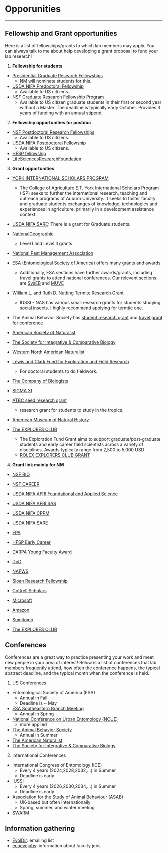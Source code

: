 # Opporunities

----------

## Fellowship and Grant opportunities

Here is a list of fellowships/grants to which lab members may apply. You can always talk to me about help developing a grant proposal to fund your lab research! 

1. **Fellowship for students**

* [Presidential Graduate Research Fellowships](https://graduate.auburn.edu/presidential-graduate-research-fellowships/)
  + NM will nominate students for this. 
* [USDA NIFA Predoctoral Fellowship](https://www.nifa.usda.gov/grants/funding-opportunities/agriculture-food-research-initiative-education-workforce-development)
  + Available to US citizens.
* [NSF Graduate Research Fellowship Program](https://www.nsfgrfp.org/)
  + Available to US citizen graduate students in their first or second year without a Master. The deadline is typically early October. Provides 3 years of funding with an annual stipend. 
  
  
2. **Fellowship opportunities for postdoc**

* [NSF Postdoctoral Research Fellowships](https://new.nsf.gov/funding/opportunities/postdoctoral-research-fellowships-biology-prfb)
  + Available to US citizens.
* [USDA NIFA Postdoctoral Fellowship](https://www.nifa.usda.gov/grants/funding-opportunities/agriculture-food-research-initiative-education-workforce-development)
  + Available to US citizens.
* [HFSP fellowship](https://www.hfsp.org/funding/hfsp-funding/postdoctoral-fellowships)
* [LifeSciencesResearchFoundation](https://lsrf.org/apply/)
  
  
3. **Grant opportunities**

* [YORK INTERNATIONAL SCHOLARS PROGRAM](https://agriculture.auburn.edu/outreach/global-programs/funding-support/)
  + The College of Agriculture E.T. York International Scholars Program (ISP) seeks to further the international research, teaching and outreach programs of Auburn University. It seeks to foster faculty and graduate students exchanges of knowledge, technologies and experiences in agriculture, primarily in a development assistance context.
* [USDA NIFA SARE](https://www.sare.org/grants/): There is a grant for Graduate students.
* [NationalGeographic](https://www.nationalgeographic.org/society/grants-and-investments/)
  + Level I and Level II grants
* [National Pest Management Association](https://www.npmapestworld.org/foundation/)

* [ESA (Entomological Society of America)](https://www.entsoc.org/awards) offers many grants and awards.
  + Additionally, ESA sections have further awards/grants, including travel grants to attend national conferences. Our relevant sections are [SysEB](https://entocert.org/membership/sections/syseb/awards) and [MUVE](https://entocert.org/membership/sections/muve/awards)
* [William L. and Ruth D. Nutting Termite Research Grant](https://iussi.cyberbee.net/awards/)
  + IUSSI - NAS has various small research grants for students studying social insects. I highly recommend applying for termtie one.
* The Animal Behavior Society has [student research grant](https://www.animalbehaviorsociety.org/web/awards-srg.php) and [travel grant for conference](https://www.animalbehaviorsociety.org/web/awards-student.php)
* [American Society of Naturalist](https://www.amnat.org/announcements/apply-student-research-award.html)
* [The Society for Integrative & Comparative Biology](https://sicb.org/grants-and-scholarships/)
* [Western North American Naturalist](https://scholarsarchive.byu.edu/wnan/grant_individual.html)
* [Lewis and Clark Fund for Exploration and Field Research](https://www.amphilsoc.org/grants/lewis-and-clark-fund-exploration-and-field-research)
  + For doctoral students to do fieldwork.

* [The Company of Biologists](https://www.biologists.com/grants/travelling-fellowships/)
* [SIGMA XI](https://www.sigmaxi.org/programs/grants-in-aid-of-research)
* [ATBC seed research grant](https://tropicalbiology.org/grants-awards/atbc-seed-research-grant/)
  + research grant for students to study in the tropics.
* [American Museum of Natural History](https://www.amnh.org/research/richard-gilder-graduate-school/academics/fellowship-and-grant-opportunities/research-grants-and-graduate-student-exchange-fellowships)
* [The EXPLORES CLUB](rershttps://www.explorers.org/grants/the-exploration-fund-grant/#form_explo)
  + The Exploration Fund Grant aims to support graduate/post-graduate students and early career field scientists across a variety of disciplines. Awards typically range from 2,500 to 5,000 USD
  + [ROLEX EXPLORERS CLUB GRANT](https://www.explorers.org/grants/rolex-explorers-club-grant/#form_explorers)
  
  
4. **Grant link mainly for NM**

* [NSF BIO](https://www.nsf.gov/dir/index.jsp?org=BIO)
* [NSF CAREER](https://new.nsf.gov/funding/opportunities/faculty-early-career-development-program-career)
* [USDA NIFA AFRI Foundational and Applied Science](https://www.nifa.usda.gov/grants/programs/agriculture-food-research-initiative-afri/afri-foundational-applied-science-program)
* [USDA NIFA AFRI SAS](https://www.nifa.usda.gov/grants/programs/agriculture-food-research-initiative-afri/afri-sustainable-agricultural-systems)
* [USDA NIFA CPPM](https://www.nifa.usda.gov/grants/programs/crop-protection-pest-management-program)
* [USDA NIFA SARE](https://www.nifa.usda.gov/grants/funding-opportunities/sustainable-agriculture-research-education-sare-regional-host)
* [EPA](https://www.epa.gov/research-grants/research-funding-opportunities)
* [HFSP Early Career](https://www.hfsp.org/funding/hfsp-funding/research-grants)
* [DARPA Young Faculty Award](https://www.darpa.mil/work-with-us/for-universities/young-faculty-award)
* [DoD](https://www.grants.gov/search-results-detail/339728)
* [NAFWS](https://grants.nafws.org/?_gl=1*xjj5lk*_ga*MTA1NTg1MjA0NC4xNzIwNTM3Mjg1*_ga_0V8LNN12CG*MTcyMDUzNzI4NS4xLjEuMTcyMDUzNzQzNi4wLjAuMA..)

* [Sloan Research Fellowship](https://sloan.org/fellowships#tab-materials-required)
* [Cottrell Scholars](https://rescorp.org/cottrell-scholars/summary-of-awards)
* [Microsoft](https://www.microsoft.com/en-us/research/academic-programs/)
* [Amazon](https://www.amazon.science/research-awards/call-for-proposals)

* [Sumitomo](https://www.sumitomo.or.jp/html/kiso/kisokagaku.htm)
* [The EXPLORES CLUB](https://www.explorers.org/grants/explorers-club-impact-grants/)


## Conferences

Conferences are a great way to practice presenting your work and meet new people in your area of interest! Below is a list of conferences that lab members frequently attend, how often the conference happens, the typical abstract deadline, and the typical month when the conference is held. 

1. US Conferences

* Entomological Society of America (ESA)
  + Annual in Fall
  + Deadline is ~ May
* [ESA Southeastern Branch Meeting](https://www.entsoc.org/membership/branches/southeastern/meeting)
  + Annual in Spring
* [National Conference on Urban Entomology (NCUE)](https://ncue.tamu.edu/)
  + more applied
* [The Animal Behavior Society](https://www.animalbehaviorsociety.org/web/index.php)
  + Annual in Summer
* [The American Naturalist](https://www.amnat.org/meetings/mee-coming.html)
* [The Society for Integrative & Comparative Biology](https://sicb.org/events/)


2. International Conferences

* International Congress of Entomology (ICE)
  + Every 4 years (2024,2028,2032,...) in Summer
  + Deadline is early
* IUSSI
  + Every 4 years (2026,2030,2034,...) in Summer
  + Deadline is early
* [Association for the Study of Animal Behaviour (ASAB)](https://www.asab.org)
  + UK-based but often internationally
  + Spring, summer, and winter meeting
* [SWARM](https://www.swarm-systems.org/)

## Information gathering

* [EvolDir](https://evol.mcmaster.ca/evoldir.html): emailing list
* [ecoevojobs](https://docs.google.com/spreadsheets/d/1Fvh1BZANNKsn8oVqqN2V4mQtKjpivU7fGqygNTTRAj8/edit?gid=1864294017#gid=1864294017): information about faculty jobs

